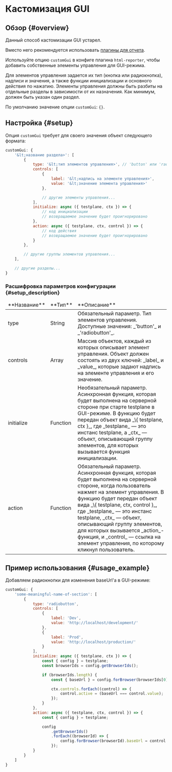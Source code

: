 
# Кастомизация GUI

## Обзор {#overview}

<Admonition type="warning">
Данный способ кастомизации GUI устарел.

Вместо него рекомендуется использовать [плагины для отчета](./html-reporter-plugins).

</Admonition>

Используйте опцию `customGui` в конфиге плагина `html-reporter`, чтобы добавить собственные элементы управления для GUI-режима.

Для элементов управления задается их тип (кнопка или радиокнопка), надписи и значения, а также функции инициализации и основного действия по нажатию. Элементы управления должны быть разбиты на отдельные разделы в зависимости от их назначения. Как минимум, должен быть указан один раздел.

По умолчанию значение опции `customGui`: `{}`.

## Настройка {#setup}

Опция `customGui` требует для своего значения объект следующего формата:

```javascript
customGui: {
    '&lt;название раздела>': [
        {
            type: '&lt;тип элементов управления>', // 'button' или 'radiobutton'
            controls: [
                {
                    label: '&lt;надпись на элементе управления>',
                    value: '&lt;значение элемента управления>'
                },

                // другие элементы управления...
            ],
            initialize: async ({ testplane, ctx }) => {
                // код инициализации
                // возвращаемое значение будет проигнорировано
            },
            action: async ({ testplane, ctx, control }) => {
                // код действия
                // возвращаемое значение будет проигнорировано
            }
        },

        // другие группы элементов управления...
    ],

    // другие разделы...
}
```

### Расшифровка параметров конфигурации {#setup_description}

<table>
<thead>
<tr><td>**Название**</td><td>**Тип**</td><td>**Описание**</td></tr>
</thead>
<tbody>
<tr><td>type</td><td>String</td><td>Обязательный параметр. Тип элементов управления. Доступные значения: _'button'_ и _'radiobutton'_.</td></tr>
<tr><td>controls</td><td>Array</td><td>Массив объектов, каждый из которых описывает элемент управления. Объект должен состоять из двух ключей: _label_ и _value_, которые задают надпись на элементе управления и его значение.</td></tr>
<tr><td>initialize</td><td>Function</td><td>Необязательный параметр. Асинхронная функция, которая будет выполнена на серверной стороне при старте testplane в GUI-режиме. В функцию будет передан объект вида _\{ testplane, ctx }_, где _testplane_ &mdash; это инстанс testplane, а _ctx_ &mdash; объект, описывающий группу элементов, для которых вызывается функция инициализации.</td></tr>
<tr><td>action</td><td>Function</td><td>Обязательный параметр. Асинхронная функция, которая будет выполнена на серверной стороне, когда пользователь нажмет на элемент управления. В функцию будет передан объект вида _\{ testplane, ctx, control }_, где _testplane_ &mdash; это инстанс testplane, _ctx_ &mdash; объект, описывающий группу элементов, для которых вызывается _action_-функция, и _control_ &mdash; ссылка на элемент управления, по которому кликнул пользователь.</td></tr>

</tbody>
</table>

## Пример использования {#usage_example}

Добавляем радиокнопки для изменения baseUrl'а в GUI-режиме:

```javascript
customGui: {
    'some-meaningful-name-of-section': [
        {
            type: 'radiobutton',
            controls: [
                {
                    label: 'Dev',
                    value: 'http://localhost/development/'
                },
                {
                    label: 'Prod',
                    value: 'http://localhost/production/'
                }
            ],
            initialize: async ({ testplane, ctx }) => {
                const { config } = testplane;
                const browserIds = config.getBrowserIds();

                if (browserIds.length) {
                    const { baseUrl } = config.forBrowser(browserIds[0]);

                    ctx.controls.forEach((control) => {
                        control.active = (baseUrl === control.value);
                    });
                }
            },
            action: async ({ testplane, ctx, control }) => {
                const { config } = testplane;

                config
                    .getBrowserIds()
                    .forEach((browserId) => {
                        config.forBrowser(browserId).baseUrl = control.value;
                    });
            }
        }
    ]
}
```
